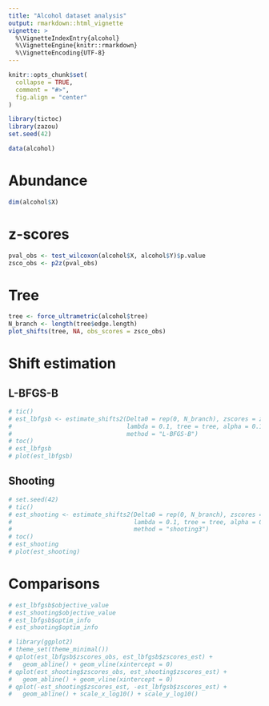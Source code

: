 ```yaml
---
title: "Alcohol dataset analysis"
output: rmarkdown::html_vignette
vignette: >
  %\VignetteIndexEntry{alcohol}
  %\VignetteEngine{knitr::rmarkdown}
  %\VignetteEncoding{UTF-8}
---
```


```r
knitr::opts_chunk$set(
  collapse = TRUE,
  comment = "#>", 
  fig.align = "center"
)
```

```r
library(tictoc)
library(zazou)
set.seed(42)
```


```r
data(alcohol)
```

# Abundance 

```r
dim(alcohol$X)
```


# z-scores

```r
pval_obs <- test_wilcoxon(alcohol$X, alcohol$Y)$p.value
zsco_obs <- p2z(pval_obs)
```

# Tree

```r
tree <- force_ultrametric(alcohol$tree)
N_branch <- length(tree$edge.length)
plot_shifts(tree, NA, obs_scores = zsco_obs)
```

# Shift estimation

## L-BFGS-B


```r
# tic()
# est_lbfgsb <- estimate_shifts2(Delta0 = rep(0, N_branch), zscores = zsco_obs,
#                                lambda = 0.1, tree = tree, alpha = 0.1,
#                                method = "L-BFGS-B")
# toc()
# est_lbfgsb
# plot(est_lbfgsb)
```

## Shooting 

```r
# set.seed(42)
# tic()
# est_shooting <- estimate_shifts2(Delta0 = rep(0, N_branch), zscores = zsco_obs,
#                                  lambda = 0.1, tree = tree, alpha = 0.1,
#                                  method = "shooting3")
# toc()
# est_shooting
# plot(est_shooting)
```

# Comparisons


```r
# est_lbfgsb$objective_value
# est_shooting$objective_value
# est_lbfgsb$optim_info
# est_shooting$optim_info
```


```r
# library(ggplot2)
# theme_set(theme_minimal())
# qplot(est_lbfgsb$zscores_obs, est_lbfgsb$zscores_est) + 
#   geom_abline() + geom_vline(xintercept = 0)
# qplot(est_shooting$zscores_obs, est_shooting$zscores_est) + 
#   geom_abline() + geom_vline(xintercept = 0)
# qplot(-est_shooting$zscores_est, -est_lbfgsb$zscores_est) + 
#   geom_abline() + scale_x_log10() + scale_y_log10()
```

